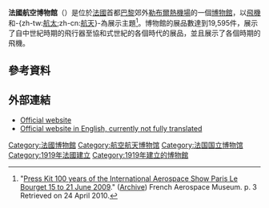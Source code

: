 
{{Infobox museum
 |name          =  Musée de l'Air et de l'Espace<br/>法國航空博物館
 |image         = 800px-Musée de l'Air et de l'Espace.jpg
 |image_size     = 350
 |caption       = 
 |map_type      = 
 |map_caption   = 
 |coordinates   = {{coord|48|56|50|N|2|26|6|E|region:FR_type:landmark_source:dewiki}}
 |latitude      = 
 |longitude     = 
 |established   = 1919
 |dissolved     = 
 |location      = {{FRA}} [[勒布爾熱|勒布爾歇]]<br/>[[巴黎-勒布爾歇機場|巴黎-勒布爾歇機場]]
 |type          = [[航空航天博物館|航空航天博物館]]
 |visitors      = 
 |director      = 
 |curator       = 
 |publictransit = 
 |website       = [http://www.museeairespace.fr/ www.museeairespace.fr]
}}

'''法國航空博物館'''（'''{{lang-fr|Musée de l'Air et de l'Espace}}'''）是位於[[法國|法國]]首都[[巴黎|巴黎]]郊外[[巴黎-勒布尔热机场|勒布爾熱機場]]的一個[[博物館|博物館]]，以[[飛機|飛機]]和-{zh-tw:[[航太|航太]];zh-cn:[[航天|航天]]}-為展示主題<ref>"[http://www.museeairespace.fr/fileadmin/user_upload/Pdf/presse/Communiques/musee-de-lair-siae-press-kit-uk.pdf Press  Kit  100  years  of  the  International  Aerospace  Show  Paris  Le  Bourget   15  to  21  June  2009]." ([http://www.webcitation.org/66rzRu9KZ Archive]) French Aerospace Museum. p. 3 Retrieved on 24 April 2010.</ref>。博物館的展品數達到19,595件，展示了自中世紀時期的飛行器至協和式世紀的各個時代的展品，並且展示了各個時期的飛機。

==參考資料==
{{reflist}}

==外部連結==
{{Commonscat|Musée de l'Air|法國航空博物館}}
* [http://www.museeairespace.fr/ Official website] {{Wayback|url=http://www.museeairespace.fr/ |date=20210410122259 }} {{fr icon}}
* [http://www.museeairespace.fr/en/ Official website in English, currently not fully translated] {{Wayback|url=http://www.museeairespace.fr/en/ |date=20210410015334 }}

{{巴黎名胜}}

[[Category:法國博物館|Category:法國博物館]]
[[Category:航空航天博物馆|Category:航空航天博物馆]]
[[Category:法国国立博物馆|Category:法国国立博物馆]]
[[Category:1919年法國建立|Category:1919年法國建立]]
[[Category:1919年建立的博物館|Category:1919年建立的博物館]]